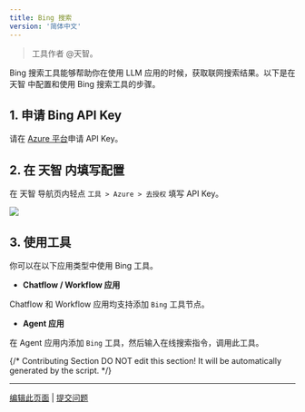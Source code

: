 ```yaml
---
title: Bing 搜索
version: '简体中文'
---
```


> 工具作者 @天智。

Bing 搜索工具能够帮助你在使用 LLM 应用的时候，获取联网搜索结果。以下是在 天智 中配置和使用 Bing 搜索工具的步骤。

## 1. 申请 Bing API Key

请在 [Azure 平台](https://platform.openai.com/)申请 API Key。

## 2. 在 天智 内填写配置

在 天智 导航页内轻点 `工具 > Azure > 去授权` 填写 API Key。

![](/zh-hans/img/5e8f18c29c50f14c5c83d7b45c546725.png)

## 3. 使用工具

你可以在以下应用类型中使用 Bing 工具。

- **Chatflow / Workflow 应用**

Chatflow 和 Workflow 应用均支持添加 `Bing` 工具节点。

- **Agent 应用**

在 Agent 应用内添加 `Bing` 工具，然后输入在线搜索指令，调用此工具。

{/*
Contributing Section
DO NOT edit this section!
It will be automatically generated by the script.
*/}

---

[编辑此页面](https://github.com/langgenius/dify-docs/edit/main/zh-hans/guides/tools/tool-configuration/bing.mdx) | [提交问题](https://github.com/langgenius/dify-docs/issues/new?template=docs.yml)

